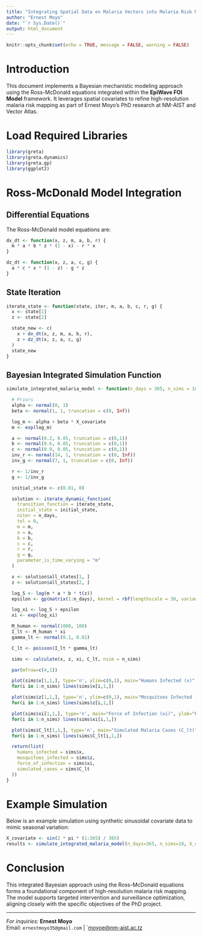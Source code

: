 ```yaml
---
title: "Integrating Spatial Data on Malaria Vectors into Malaria Risk Mapping Approaches"
author: "Ernest Moyo"
date: "`r Sys.Date()`"
output: html_document
---
```


```r
knitr::opts_chunk$set(echo = TRUE, message = FALSE, warning = FALSE)
```

# Introduction

This document implements a Bayesian mechanistic modeling approach using the Ross-McDonald equations integrated within the **EpiWave FOI Model** framework. It leverages spatial covariates to refine high-resolution malaria risk mapping as part of Ernest Moyo’s PhD research at NM-AIST and Vector Atlas.

# Load Required Libraries

```r
library(greta)
library(greta.dynamics)
library(greta.gp)
library(ggplot2)
```

# Ross-McDonald Model Integration

## Differential Equations

The Ross-McDonald model equations are:

```r
dx_dt <- function(x, z, m, a, b, r) {
  m * a * b * z * (1 - x) - r * x
}

dz_dt <- function(x, z, a, c, g) {
  a * c * x * (1 - z) - g * z
}
```

## State Iteration

```r
iterate_state <- function(state, iter, m, a, b, c, r, g) {
  x <- state[1]
  z <- state[2]

  state_new <- c(
    x + dx_dt(x, z, m, a, b, r),
    z + dz_dt(x, z, a, c, g)
  )
  state_new
}
```

## Bayesian Integrated Simulation Function

```r
simulate_integrated_malaria_model <- function(n_days = 365, n_sims = 100, X_covariate) {

  # Priors
  alpha <- normal(0, 1)
  beta <- normal(1, 1, truncation = c(0, Inf))

  log_m <- alpha + beta * X_covariate
  m <- exp(log_m)

  a <- normal(0.2, 0.05, truncation = c(0,1))
  b <- normal(0.6, 0.05, truncation = c(0,1))
  c <- normal(0.9, 0.05, truncation = c(0,1))
  inv_r <- normal(14, 1, truncation = c(0, Inf))
  inv_g <- normal(7, 1, truncation = c(0, Inf))

  r <- 1/inv_r
  g <- 1/inv_g

  initial_state <- c(0.01, 0)

  solution <- iterate_dynamic_function(
    transition_function = iterate_state,
    initial_state = initial_state,
    niter = n_days,
    tol = 0,
    m = m,
    a = a,
    b = b,
    c = c,
    r = r,
    g = g,
    parameter_is_time_varying = "m"
  )

  x <- solution$all_states[1, ]
  z <- solution$all_states[2, ]

  log_S <- log(m * a * b * t(z))
  epsilon <- gp(matrix(1:n_days), kernel = rbf(lengthscale = 30, variance = 1))

  log_xi <- log_S + epsilon
  xi <- exp(log_xi)

  M_human <- normal(1000, 100)
  I_lt <- M_human * xi
  gamma_lt <- normal(0.1, 0.01)

  C_lt <- poisson(I_lt * gamma_lt)

  sims <- calculate(x, z, xi, C_lt, nsim = n_sims)

  par(mfrow=c(4,1))

  plot(sims$x[1,1,], type='n', ylim=c(0,1), main="Humans Infected (x)", ylab="Proportion infected", xlab="Day")
  for(i in 1:n_sims) lines(sims$x[i,1,])

  plot(sims$z[1,1,], type='n', ylim=c(0,1), main="Mosquitoes Infected (z)", ylab="Proportion infected", xlab="Day")
  for(i in 1:n_sims) lines(sims$z[i,1,])

  plot(sims$xi[1,1,], type='n', main="Force of Infection (xi)", ylab="FOI", xlab="Day")
  for(i in 1:n_sims) lines(sims$xi[i,1,])

  plot(sims$C_lt[1,1,], type='n', main="Simulated Malaria Cases (C_lt)", ylab="Cases", xlab="Day")
  for(i in 1:n_sims) lines(sims$C_lt[i,1,])

  return(list(
    humans_infected = sims$x,
    mosquitoes_infected = sims$z,
    force_of_infection = sims$xi,
    simulated_cases = sims$C_lt
  ))
}
```

# Example Simulation

Below is an example simulation using synthetic sinusoidal covariate data to mimic seasonal variation:

```r
X_covariate <- sin(2 * pi * (1:365) / 365)
results <- simulate_integrated_malaria_model(n_days=365, n_sims=10, X_covariate=X_covariate)
```

# Conclusion

This integrated Bayesian approach using the Ross-McDonald equations forms a foundational component of high-resolution malaria risk mapping. The model supports targeted intervention and surveillance optimization, aligning closely with the specific objectives of the PhD project.

------------------------------------------------------------------------

*For inquiries:* **Ernest Moyo**\
Email: `ernestmoyo35@gmail.com` \| \`[moyoe\@nm-aist.ac.tz](mailto:moyoe@nm-aist.ac.tz){.email}
